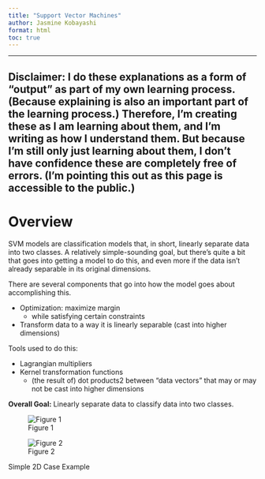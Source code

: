 ```yaml
---
title: "Support Vector Machines"
author: Jasmine Kobayashi
format: html
toc: true
---
```


---

**Disclaimer:** I do these explanations as a form of "output" as part of my own learning process. (Because explaining is also an important part of the learning process.) Therefore, I'm creating these as I am learning about them, and I'm writing as how I understand them. But because I'm still only just learning about them, I don't have confidence these are completely free of errors. (I'm pointing this out as this page is accessible to the public.) 
---

# Overview
SVM models are classification models that, in short, linearly separate data into two classes. A relatively simple-sounding goal, but there's quite a bit that goes into getting a model to do this, and even more if the data isn't already separable in its original dimensions. 

There are several components that go into how the model goes about accomplishing this. 

- Optimization: maximize margin 
    - while satisfying certain constraints
- Transform data to a way it is linearly separable  (cast into higher dimensions)

Tools used to do this:

- Lagrangian multipliers
- Kernel transformation functions
    - (the result of) dot products2 between "data vectors" that may or may not be cast into higher dimensions

**Overall Goal:**
Linearly separate data to classify data into two classes.


::: {#2D-visuals layout-ncol=2}

![Figure 1](Capture1.PNG){#fig-simplecase}

![Figure 2](Capture2.PNG){#fig-simplegoal}

Simple 2D Case Example
:::